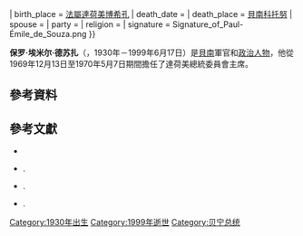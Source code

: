 {{NoteTA
| G1=地名
}}

{{expand|time=2014-02-10T11:27:11+00:00}}
{{Infobox President
| name          = 保羅·埃米爾·德蘇扎
| image         = 
| caption       = 
| order         = [[貝南總統|達荷美總統]]
| term_start    = 1969年12月13日
| term_end      = 1970年5月7日
| predecessor   = [[莫里斯·庫昂德特|莫里斯·庫昂德特]]
| successor     = [[于貝爾·馬加|于貝爾·馬加]]
| order2        =
| vicepresident2=
| term_start2   =
| term_end2     =
| predecessor2  =
| successor2    =
| order3        =
| vicepresident3 =
| term_start3    =
| term_end3      =
| predecessor3   =
| successor3     =
| birth_date    = {{birth date|1930|7|14}}<ref>{{Cite web|url=http://gouv.bj/les-anciens-presidents/m-paul-emile-de-souza-12121969-07051970/|title=M. Paul-Emile de SOUZA 12/12/1969 – 07/05/1970 {{!}} Portail Officiel du Gouvernement Béninois|website=gouv.bj|language=fr|access-date=2017-04-25|archive-url=https://web.archive.org/web/20170624050854/http://gouv.bj/les-anciens-presidents/m-paul-emile-de-souza-12121969-07051970/|archive-date=2017-06-24|url-status=dead}}</ref>
| birth_place   = [[法屬達荷美|法屬達荷美]][[博希孔|博希孔]]
| death_date    = {{death date and age|1999|6|17|1930|7|14}}
| death_place   = [[貝南|貝南]][[科托努|科托努]]
| spouse        =
| party         =
| religion      =
| signature     = Signature_of_Paul-Émile_de_Souza.png
}}

'''保罗·埃米尔·德苏扎'''（{{Lang-fr|'''Paul-Émile de Souza'''}}，1930年－1999年6月17日）是[[貝南|貝南]]軍官和[[政治人物|政治人物]]，他從1969年12月13日至1970年5月7日期間擔任了達荷美總統委員會主席。

== 參考資料 ==
{{Reflist}}

== 參考文獻 ==
* {{citation|last=Decalo|first=Samuel|title=Historical Dictionary of Dahomey (People's Republic of Benin)|publisher=Scarecrow Press|location=[[Metuchen,_New_Jersey|Metuchen, New Jersey]]|year=1976|isbn=0-8108-0833-1|oclc=1959674}}
* {{citation|last1=Hudgens|first1=Jim|last2=Trillo|first2=Richard|last3=Calonnec|first3=Nathalie|title=The Rough Guide to West Africa|publisher=[[Rough_Guides|Rough Guides]]|location=London|year=2003|isbn=1-84353-118-6|oclc=176832097}}.
* {{citation|last=Kneib|first=Martha |title=Benin|series=Cultures of the World|publisher=[[Marshall_Cavendish|Marshall Cavendish]]|location=[[Tarrytown,_New_York|Tarrytown, New York]]|year=2007|isbn=0-7614-2328-1|oclc=62109915}}.
* {{citation|last=Ronen|first=Dov|title=Dahomey: Between Tradition and Modernity|publisher=Cornell University Press|location=[[Ithaca,_New_York|Ithaca, New York]]|year=1975|isbn=0-8014-0927-6|oclc=1527290}}.

{{贝宁总统}}

[[Category:1930年出生|Category:1930年出生]]
[[Category:1999年逝世|Category:1999年逝世]]
[[Category:贝宁总统|Category:贝宁总统]]